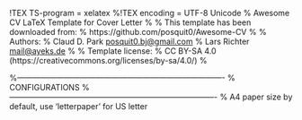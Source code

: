!TEX TS-program = xelatex
%!TEX encoding = UTF-8 Unicode
% Awesome CV LaTeX Template for Cover Letter
%
% This template has been downloaded from:
% https://github.com/posquit0/Awesome-CV
%
% Authors:
% Claud D. Park <posquit0.bj@gmail.com>
% Lars Richter <mail@ayeks.de>
%
% Template license:
% CC BY-SA 4.0 (https://creativecommons.org/licenses/by-sa/4.0/)
%


%-------------------------------------------------------------------------------
% CONFIGURATIONS
%-------------------------------------------------------------------------------
% A4 paper size by default, use 'letterpaper' for US letter
\documentclass[11pt, a4paper]{awesome-cv}

% Configure page margins with geometry
\geometry{left=1.4cm, top=.8cm, right=1.4cm, bottom=1.8cm, footskip=.5cm}

% Color for highlights
% Awesome Colors: awesome-emerald, awesome-skyblue, awesome-red, awesome-pink, awesome-orange
%                 awesome-nephritis, awesome-concrete, awesome-darknight
\colorlet{awesome}{awesome-red}
% Uncomment if you would like to specify your own color
% \definecolor{awesome}{HTML}{CA63A8}

% Colors for text
% Uncomment if you would like to specify your own color
% \definecolor{darktext}{HTML}{414141}
% \definecolor{text}{HTML}{333333}
% \definecolor{graytext}{HTML}{5D5D5D}
% \definecolor{lighttext}{HTML}{999999}
% \definecolor{sectiondivider}{HTML}{5D5D5D}

% Set false if you don't want to highlight section with awesome color
\setbool{acvSectionColorHighlight}{true}

% If you would like to change the social information separator from a pipe (|) to something else
\renewcommand{\acvHeaderSocialSep}{\quad\textbar\quad}


%-------------------------------------------------------------------------------
%	PERSONAL INFORMATION
%	Comment any of the lines below if they are not required
%-------------------------------------------------------------------------------
% Available options: circle|rectangle,edge/noedge,left/right
\photo[circle,noedge,left]{./examples/profile}
\name{Claud D.}{Park}
\position{Site Reliability Engineer{\enskip\cdotp\enskip}Software Architect}
\address{235, World Cup buk-ro, Mapo-gu, Seoul, 03936, Republic of Korea}

\mobile{(+82) 10-9030-1843}
\email{posquit0.bj@gmail.com}
%\dateofbirth{January 1st, 1970}
\homepage{www.posquit0.com}
\github{posquit0}
\linkedin{posquit0}
% \gitlab{gitlab-id}
% \stackoverflow{SO-id}{SO-name}
% \twitter{@twit}
% \skype{skype-id}
% \reddit{reddit-id}
% \medium{madium-id}
% \kaggle{kaggle-id}
% \googlescholar{googlescholar-id}{name-to-display}
%% \firstname and \lastname will be used
% \googlescholar{googlescholar-id}{}
% \extrainfo{extra information}

\quote{``Be the change that you want to see in the world."}


%-------------------------------------------------------------------------------
%	LETTER INFORMATION
%	All of the below lines must be filled out
%-------------------------------------------------------------------------------
% The company being applied to
\recipient
  {Company Recruitment Team}
  {Google Inc.\\1600 Amphitheatre Parkway\\Mountain View, CA 94043}
% The date on the letter, default is the date of compilation
\letterdate{\today}
% The title of the letter
\lettertitle{Job Application for Software Engineer}
% How the letter is opened
\letteropening{Dear Mr./Ms./Dr. LastName,}
% How the letter is closed
\letterclosing{Sincerely,}
% Any enclosures with the letter
\letterenclosure[Attached]{Curriculum Vitae}


%-------------------------------------------------------------------------------
\begin{document}

% Print the header with above personal information
% Give optional argument to change alignment(C: center, L: left, R: right)
\makecvheader[R]

% Print the footer with 3 arguments(<left>, <center>, <right>)
% Leave any of these blank if they are not needed
\makecvfooter
  {\today}
  {Claud D. Park~~~·~~~Cover Letter}
  {}

% Print the title with above letter information
\makelettertitle

%-------------------------------------------------------------------------------
%	LETTER CONTENT
%-------------------------------------------------------------------------------
\begin{cvletter}

\lettersection{About Me}
Lorem ipsum dolor sit amet, consectetur adipiscing elit. Duis ullamcorper neque sit amet lectus facilisis sed luctus nisl iaculis. Vivamus at neque arcu, sed tempor quam. Curabitur pharetra tincidunt tincidunt. Morbi volutpat feugiat mauris, quis tempor neque vehicula volutpat. Duis tristique justo vel massa fermentum accumsan. Mauris ante elit, feugiat vestibulum tempor eget, eleifend ac ipsum. Donec scelerisque lobortis ipsum eu vestibulum. Pellentesque vel massa at felis accumsan rhoncus.

\lettersection{Why Google?}
Suspendisse commodo, massa eu congue tincidunt, elit mauris pellentesque orci, cursus tempor odio nisl euismod augue. Aliquam adipiscing nibh ut odio sodales et pulvinar tortor laoreet. Mauris a accumsan ligula. Class aptent taciti sociosqu ad litora torquent per conubia nostra, per inceptos himenaeos. Suspendisse vulputate sem vehicula ipsum varius nec tempus dui dapibus. Phasellus et est urna, ut auctor erat. Sed tincidunt odio id odio aliquam mattis. Donec sapien nulla, feugiat eget adipiscing sit amet, lacinia ut dolor. Phasellus tincidunt, leo a fringilla consectetur, felis diam aliquam urna, vitae aliquet lectus orci nec velit. Vivamus dapibus varius blandit.

\lettersection{Why Me?}
Duis sit amet magna ante, at sodales diam. Aenean consectetur porta risus et sagittis. Ut interdum, enim varius pellentesque tincidunt, magna libero sodales tortor, ut fermentum nunc metus a ante. Vivamus odio leo, tincidunt eu luctus ut, sollicitudin sit amet metus. Nunc sed orci lectus. Ut sodales magna sed velit volutpat sit amet pulvinar diam venenatis.

\end{cvletter}


%-------------------------------------------------------------------------------
% Print the signature and enclosures with above letter information
\makeletterclosing

\end{document}